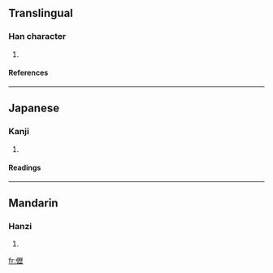 ==Translingual==
===Han character===
{{Han char|rad=人|as=16|sn=18|four=2121<sub>1</sub>|canj=人一竹一 (OMHM)}}
# {{defn|Han}}
====References====
{{Han ref|kx=0121.110|dkj=01275|dj=0255.120|hdz=10236.060|uh=512E|ud=20782|bh=EFB9|bd=61369}}
----
==Japanese==
===Kanji===
{{ja-kanji|grade=|rs=人16}}
# {{defn|Japanese}}
====Readings====
{{ja-readings|on=[[れき]] (reki), [[りゃく]] (ryaku)|kun=}}
----
==Mandarin==
===Hanzi===
{{cmn-hanzi|pin=[[lì]] (li4)|wg=li<sup>4</sup>}}
# {{defn|Mandarin}}

[[fr:儮]]